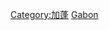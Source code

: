 {{Commons category|Subdivisions of Gabon}}
{{Catmore}}

[[Category:加蓬|Category:加蓬]]
[[Category:非洲國家行政區劃|Gabon]]